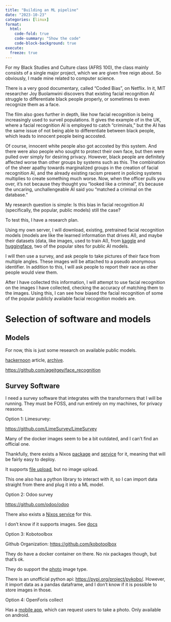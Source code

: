 ```yaml
---
title: "Building an ML pipeline"
date: "2023-10-23"
categories: [linux]
format:
  html:
    code-fold: true
    code-summary: "Show the code"
    code-block-background: true
execute:
  freeze: true
---
```


For my Black Studies and Culture class (AFRS 100), the class mainly consists of a single major project, which we are given free reign about. So obviously, I made mine related to computer science. 


There is a very good documentary, called “Coded Bias”, on Netflix. In it, MIT researcher Joy Buolamwini discovers that existing facial recognition AI struggle to differentiate black people properly, or sometimes to even recognize them as a face. 

The film also goes further in depth, like how facial recognition is being increasingly used to surveil populations. It gives the example of in the UK, where a facial recognition AI is employed to catch “criminals,” but the AI has the same issue of not being able to differentiate between black people, which leads to innocent people being accosted. 

Of course, innocent white people also got accosted by this system. And there were also people who sought to protect their own face, but then were pulled over simply for desiring privacy. However, black people are definitely affected worse than other groups by systems such as this. The combination of the sheer apathy towards marginalized groups in the creation of facial recognition AI, and the already existing racism present in policing systems multiplies to create something much worse. Now, when the officer pulls you over, it’s not because they thought you “looked like a criminal”, it’s because the uncaring, unchallengeable AI said you “matched a criminal on the database.”


My research question is simple: Is this bias in facial recognition AI (specifically, the popular, public models) still the case?


To test this, I have a research plan. 

Using my own server, I will download, existing, pretrained facial recognition models (models are like the learned information that drives AI), and maybe their datasets (data, like images, used to train AI), from [kaggle](https://www.kaggle.com/) and [huggingface](https://huggingface.co/), two of the popular sites for public AI models. 

I will then use a survey, and ask people to take pictures of their face from multiple angles. These images will be attached to  a pseudo anonymous identifier. In addition to this, I will ask people to report their race as other people would view them. 

After I have collected this information, I will attempt to use facial recognition on the images I have collected, checking the accuracy of matching them to the images. Using this, I can see how biased the facial recognition of some of the popular publicly available facial recognition models are. 



# Selection of software and models


## Models

For now, this is just some research on available public models.

[hackernoon](https://hackernoon.com/6-best-open-source-projects-for-real-time-face-recognition-vr1w34x5) article, [archive](https://web.archive.org/web/20230423202315/https://hackernoon.com/6-best-open-source-projects-for-real-time-face-recognition-vr1w34x5).

<https://github.com/ageitgey/face_recognition>


## Survey Software

I need a survey software that integrates with the transformers that I will be running. They must be FOSS, and run entirely on my machines, for privacy reasons.

Option 1: Limesurvey:

<https://github.com/LimeSurvey/LimeSurvey> 

Many of the docker images seem to be a bit outdated, and I can't find an official one. 

Thankfully, there exists a Nixos [package](https://search.nixos.org/packages?channel=23.05&show=limesurvey&size=50&sort=relevance&type=packages&query=limesurvey) and [service](https://search.nixos.org/options?channel=23.05&show=limesurvey&size=50&sort=relevance&type=packages&query=limesurvey) for it, meaning that will be fairly easy to deploy.

It supports [file upload](https://manual.limesurvey.org/Question_type_-_File_upload), but no image upload.

This one also has a python library to interact with it, so I can import data straight from there and plug it into a ML model. 

Option 2: Odoo survey

<https://github.com/odoo/odoo>

There also exists a [Nixos service](https://search.nixos.org/options?channel=23.05&from=0&size=50&sort=relevance&type=packages&query=odoo) for this. 

I don't know if it supports images. See [docs](https://www.odoo.com/documentation/16.0/applications/marketing/surveys/create.html)

Option 3: Kobotoolbox

Github Organization: <https://github.com/kobotoolbox>

They do have a docker container on there. No nix packages though, but that's ok.

They do support the [photo](https://support.kobotoolbox.org/photo_audio_video_file.html?highlight=image) image type.

There is an unofficial python api: <https://pypi.org/project/pykobo/>. However, it import data as a pandas dataframe, and I don't know if it is possible to store images in those.

Option 4: OpenForis collect

Has a [mobile app](https://openforis.org/tools/collect-mobile/), which can request users to take a photo. Only available on android.



